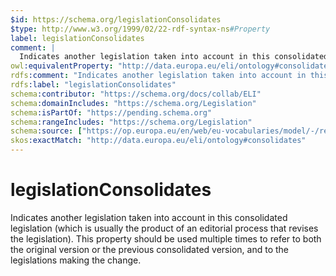 ```yaml
---
$id: https://schema.org/legislationConsolidates
$type: http://www.w3.org/1999/02/22-rdf-syntax-ns#Property
label: legislationConsolidates
comment: |
  Indicates another legislation taken into account in this consolidated legislation (which is usually the product of an editorial process that revises the legislation). This property should be used multiple times to refer to both the original version or the previous consolidated version, and to the legislations making the change.
owl:equivalentProperty: "http://data.europa.eu/eli/ontology#consolidates"
rdfs:comment: "Indicates another legislation taken into account in this consolidated legislation (which is usually the product of an editorial process that revises the legislation). This property should be used multiple times to refer to both the original version or the previous consolidated version, and to the legislations making the change."
rdfs:label: "legislationConsolidates"
schema:contributor: "https://schema.org/docs/collab/ELI"
schema:domainIncludes: "https://schema.org/Legislation"
schema:isPartOf: "https://pending.schema.org"
schema:rangeIncludes: "https://schema.org/Legislation"
schema:source: ["https://op.europa.eu/en/web/eu-vocabularies/model/-/resource/dataset/eli","https://github.com/schemaorg/schemaorg/issues/1156"]
skos:exactMatch: "http://data.europa.eu/eli/ontology#consolidates"
---
```


# legislationConsolidates

Indicates another legislation taken into account in this consolidated legislation (which is usually the product of an editorial process that revises the legislation). This property should be used multiple times to refer to both the original version or the previous consolidated version, and to the legislations making the change.

